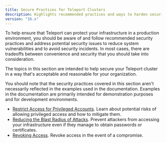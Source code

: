 ```yaml
---
title: Secure Practices for Teleport Clusters
description: Highlights recommended practices and ways to harden security for your Teleport cluster.
version: "16.x"
---
```


To help ensure that Teleport can protect your infrastructure in a production environment, you should
be aware of and follow recommended security practices and address potential security issues to reduce
system vulnerabilities and to avoid security incidents. In most cases, there are tradeoffs between
convenience and security that you should take into consideration.

The topics in this section are intended to help secure your Teleport cluster in a way that's acceptable and
reasonable for your organization.

You should note that the security practices covered in this section aren't necessarily reflected in the
examples used in the documentation. Examples in the documentation are primarily intended for demonstration
purposes and for development environments.

- [Restrict Access for Privileged Accounts](/docs/ver/16.x/management/security/restrict-privileges). Learn about potential
  risks of allowing privileged access and how to mitigate them.
- [Reducing the Blast Radius of Attacks](/docs/ver/16.x/management/security/reduce-blast-radius).
  Prevent attackers from accessing your infrastructure even if they manage to
  obtain passwords or certificates.
- [Revoking Access](/docs/ver/16.x/management/security/revoking-access). Revoke access in the event
  of a compromise.
